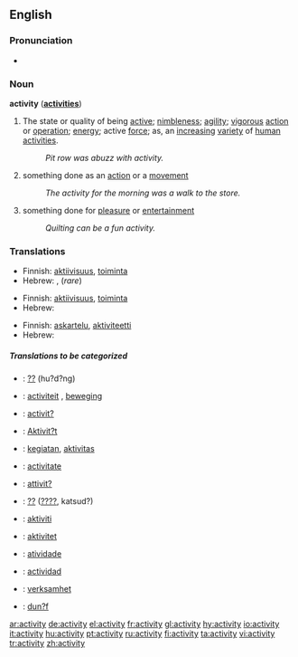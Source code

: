 ==English==

===Pronunciation===
*{{audio|en-us-activity.ogg|Audio (US)}}

===Noun===
{{WikiSaurus-link|activity}}
'''activity''' ('''[[activities]]''')
#The state or quality of being [[active]]; [[nimbleness]]; [[agility]]; [[vigorous]] [[action]] or [[operation]]; [[energy]]; active [[force]]; as, an [[increasing]] [[variety]] of [[human]] [[activities]].
#: ''Pit row was abuzz with activity.''
# something done as an [[action]] or a [[movement]]
#: ''The activity for the morning was a walk to the store.''
# something done for [[pleasure]] or [[entertainment]]
#: ''Quilting can be a fun activity.''

=== Translations === 
{{trans-top|The state or quality of being active; nimbleness; agility; vigorous action or operation; energy; active force}}
*Finnish: [[aktiivisuus]], [[toiminta]]
*Hebrew: {{he-translation|??????|pe'il?t}} {{f}}, {{he-translation|???|m?`as}} {{m}} (''rare'')
{{trans-mid}}
{{trans-bottom}}

{{trans-top|something done as an action or a movement}}
*Finnish: [[aktiivisuus]], [[toiminta]]
*Hebrew: {{he-translation|??????|pe'il?t}} {{f}}
{{trans-mid}}
{{trans-bottom}}

{{trans-top|something done for pleasure or entertainment}}
*Finnish: [[askartelu]], [[aktiviteetti]]
*Hebrew: {{he-translation|??????|pe'il?t}} {{f}}
{{trans-mid}}
{{trans-bottom}}

=====Translations to be categorized=====
{{checktrans}}
{{top}}
*{{ttbc|Chinese}}: [[??]] (hu?d?ng)
*{{ttbc|Dutch}}: [[activiteit]] {{f}}, [[beweging]] {{f}}
*{{ttbc|French}}: [[activit?]] {{f}}
*{{ttbc|German}}: [[Aktivit?t]] {{f}}
*{{ttbc|Indonesian}}: [[giat|kegiatan]], [[aktivitas]]
*{{ttbc|Interlingua}}: [[activitate]]
*{{ttbc|Italian}}: [[attivit?]]
{{mid}}
*{{ttbc|Japanese}}: [[??]] ([[????]], katsud?)
*{{ttbc|Malay}}: [[aktiviti]]
*{{ttbc|Norwegian}}: [[aktivitet]]
*{{ttbc|Portuguese}}: [[atividade]]
*{{ttbc|Spanish}}: [[actividad]] {{f}}
*{{ttbc|Swedish}}: [[verksamhet]]
*{{ttbc|Volap?k}}: [[dun?f]]
{{bottom}}

[[ar:activity]]
[[de:activity]]
[[el:activity]]
[[fr:activity]]
[[gl:activity]]
[[hy:activity]]
[[io:activity]]
[[it:activity]]
[[hu:activity]]
[[pt:activity]]
[[ru:activity]]
[[fi:activity]]
[[ta:activity]]
[[vi:activity]]
[[tr:activity]]
[[zh:activity]]